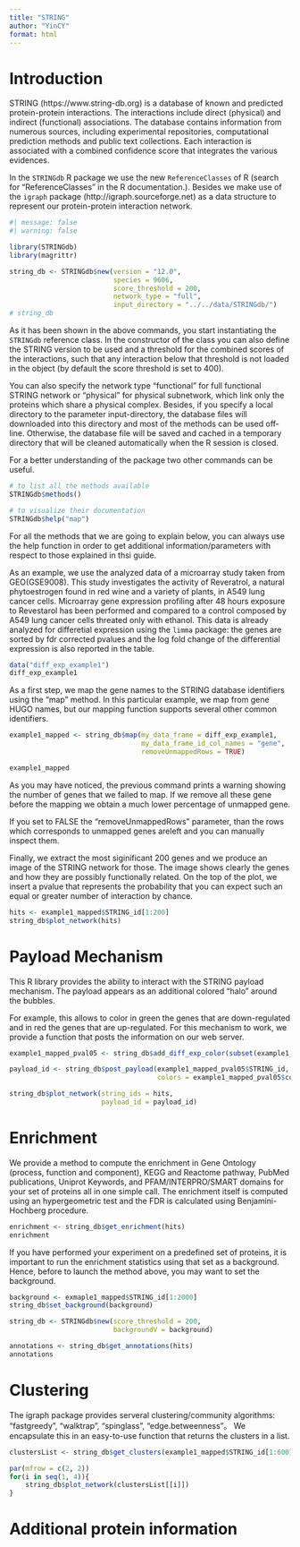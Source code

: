 ```yaml
---
title: "STRING"
author: "YinCY"
format: html
---
```


# Introduction
STRING (https://www.string-db.org) is a database of known and predicted protein-protein interactions. The interactions include direct (physical) and indirect (functional) associations. The database contains information from numerous sources, including experimental repositories, computational prediction methods and public text collections. Each interaction is associated with a combined confidence score that integrates the various evidences.

In the `STRINGdb` R package we use the new `ReferenceClasses` of R (search for "ReferenceClasses" in the R documentation.). Besides we make use of the `igraph` package (http://igraph.sourceforge.net) as a data structure to represent our protein-protein interaction network.

```r
#| message: false
#| warning: false

library(STRINGdb)
library(magrittr)

string_db <- STRINGdb$new(version = "12.0", 
                          species = 9606, 
                          score_threshold = 200, 
                          network_type = "full", 
                          input_directory = "../../data/STRINGdb/")
# string_db
```

As it has been shown in the above commands, you start instantiating the `STRINGdb` reference class. In the constructor of the class you can also define the STRING version to be used and a threshold for the combined scores of the interactions, such that any interaction below that threshold is not loaded in the object (by default the score threshold is set to 400).

You can also specify the network type "functional" for full functional STRING network or "physical" for physical subnetwork, which link only the proteins which share a physical complex. Besides, if you specify a local directory to the parameter input-directory, the database files will downloaded into this directory and most of the methods can be used off-line. Otherwise, the database file will be saved and cached in a temporary directory that will be cleaned automatically when the R session is closed.

For a better understanding of the package two other commands can be useful.

```r
# to list all the methods available
STRINGdb$methods() 
```

```r
# to visualize their documentation
STRINGdb$help("map")
```

For all the methods that we are going to explain below, you can always use the help function in order to get additional information/parameters with respect to those explained in thsi guide.

As an example, we use the analyzed data of a microarray study taken from GEO(GSE9008). This study investigates the activity of Reveratrol, a natural phytoestrogen found in red wine and a variety of plants, in A549 lung cancer cells. Microarray gene expression profiling after 48 hours exposure to Revestarol has been performed and compared to a control composed by A549 lung cancer cells threated only with ethanol. This data is already analyzed for differetial expression using the `limma` package: the genes are sorted by fdr corrected pvalues and the log fold change of the differential expression is also reported in the table.

```r
data("diff_exp_example1")
diff_exp_example1
```

As a first step, we map the gene names to the STRING database identifiers using the "map" method. In this particular example, we map from gene HUGO names, but our mapping function supports several other common identifiers. 

```r
example1_mapped <- string_db$map(my_data_frame = diff_exp_example1,
                                 my_data_frame_id_col_names = "gene", 
                                 removeUnmappedRows = TRUE)

example1_mapped
```

As you may have noticed, the previous command prints a warning showing the number of genes that we failed to map. If we remove all these gene before the mapping we obtain a much lower percentage of unmapped gene.

If you set to FALSE the "removeUnmappedRows" parameter, than the rows which corresponds to unmapped genes areleft and you can manually inspect them.

Finally, we extract the most siginificant 200 genes and we produce an image of the STRING network for those. The image shows clearly the genes and how they are possibly functionally related. On the top of the plot, we insert a pvalue that represents the probability that you can expect such an equal or greater number of interaction by chance.

```r
hits <- example1_mapped$STRING_id[1:200]
string_db$plot_network(hits)
```


# Payload Mechanism
This R library provides the ability to interact with the STRING payload mechanism. The payload appears as an additional colored "halo" around the bubbles. 

For example, this allows to color in green the genes that are down-regulated and in red the genes that are up-regulated. For this mechanism to work, we provide a function that posts the information on our web server. 

```r
example1_mapped_pval05 <- string_db$add_diff_exp_color(subset(example1_mapped, pvalue < 0.05), logFcColStr = "logFC")

payload_id <- string_db$post_payload(example1_mapped_pval05$STRING_id, 
                                     colors = example1_mapped_pval05$color)

string_db$plot_network(string_ids = hits, 
                       payload_id = payload_id)
```


# Enrichment
We provide a method to compute the enrichment in Gene Ontology (process, function and component), KEGG and Reactome pathway, PubMed publications, Uniprot Keywords, and PFAM/INTERPRO/SMART domains for your set of proteins all in one simple call. The enrichment itself is computed using an hypergeometric test and the FDR is calculated using Benjamini-Hochberg procedure.

```r
enrichment <- string_db$get_enrichment(hits)
enrichment
```

If you have performed your experiment on a predefined set of proteins, it is important to run the enrichment statistics using that set as a background. Hence, before to launch the method above, you may want to set the background.

```r
background <- exmaple1_mapped$STRING_id[1:2000]
string_db$set_background(background)

string_db <- STRINGdb$new(score_threshold = 200, 
                          backgroundV = background)
```

```r
annotations <- string_db$get_annotations(hits)
annotations
```

# Clustering
The igraph package provides serveral clustering/community algorithms: "fastgreedy", "walktrap", "spinglass", "edge.betweenness"。 We encapsulate this in an easy-to-use function that returns the clusters in a list. 

```r
clustersList <- string_db$get_clusters(example1_mapped$STRING_id[1:600])
```

```r
par(mfrow = c(2, 2))
for(i in seq(1, 4)){
    string_db$plot_network(clustersList[[i]])
}
```

# Additional protein information











